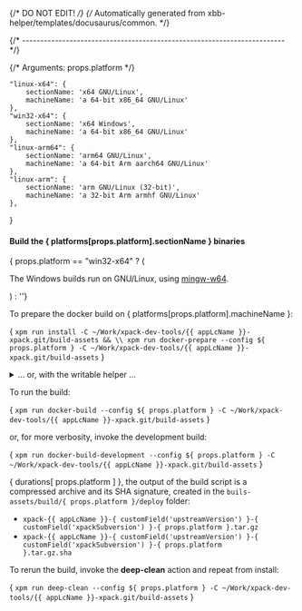 {/* DO NOT EDIT! */}
{/* Automatically generated from xbb-helper/templates/docusaurus/common. */}



{/* ------------------------------------------------------------------------ */}

{/* Arguments: props.platform */}

    "linux-x64": {
        sectionName: 'x64 GNU/Linux',
        machineName: 'a 64-bit x86_64 GNU/Linux'
    },
    "win32-x64": {
        sectionName: 'x64 Windows',
        machineName: 'a 64-bit x86_64 GNU/Linux'
    },
    "linux-arm64": {
        sectionName: 'arm64 GNU/Linux',
        machineName: 'a 64-bit Arm aarch64 GNU/Linux'
    },
    "linux-arm": {
        sectionName: 'arm GNU/Linux (32-bit)',
        machineName: 'a 32-bit Arm armhf GNU/Linux'
    },
}

#### Build the { platforms[props.platform].sectionName } binaries

{ props.platform == "win32-x64" ? ( <p>The Windows builds run on GNU/Linux, using <a href="https://mingw-w64.org">mingw-w64</a>.</p> ) : ''}

To prepare the docker build on { platforms[props.platform].machineName }:

<CodeBlock language="sh"> {
`xpm run install -C ~/Work/xpack-dev-tools/{{ appLcName }}-xpack.git/build-assets && \\
xpm run docker-prepare --config ${ props.platform } -C ~/Work/xpack-dev-tools/{{ appLcName }}-xpack.git/build-assets`
} </CodeBlock>

<details>
<summary>... or, with the writable helper ...</summary>

<CodeBlock language="sh"> {
`xpm run install -C ~/Work/xpack-dev-tools/{{ appLcName }}-xpack.git/build-assets && \\
xpm run link-deps -C ~/Work/xpack-dev-tools/{{ appLcName }}-xpack.git/build-assets && \\
xpm run docker-prepare --config ${ props.platform } -C ~/Work/xpack-dev-tools/{{ appLcName }}-xpack.git/build-assets && \\
xpm run docker-link-deps --config ${ props.platform } -C ~/Work/xpack-dev-tools/{{ appLcName }}-xpack.git/build-assets`
} </CodeBlock>

</details>

To run the build:

<CodeBlock language="sh"> {
`xpm run docker-build --config ${ props.platform } -C ~/Work/xpack-dev-tools/{{ appLcName }}-xpack.git/build-assets`
} </CodeBlock>

or, for more verbosity, invoke the development build:

<CodeBlock language="sh"> {
`xpm run docker-build-development --config ${ props.platform } -C ~/Work/xpack-dev-tools/{{ appLcName }}-xpack.git/build-assets`
} </CodeBlock>

{ durations[ props.platform ] }, the output of the build script is a compressed
archive and its SHA signature, created in
the <code>buils-assets/build/{ props.platform }/deploy</code> folder:

* <code>xpack-{{ appLcName }}-{ customField('upstreamVersion') }-{ customField('xpackSubversion') }-{ props.platform }.tar.gz</code>
* <code>xpack-{{ appLcName }}-{ customField('upstreamVersion') }-{ customField('xpackSubversion') }-{ props.platform }.tar.gz.sha</code>

To rerun the build, invoke the **deep-clean** action and repeat from install:

<CodeBlock language="sh"> {
`xpm run deep-clean --config ${ props.platform } -C ~/Work/xpack-dev-tools/{{ appLcName }}-xpack.git/build-assets`
} </CodeBlock>
